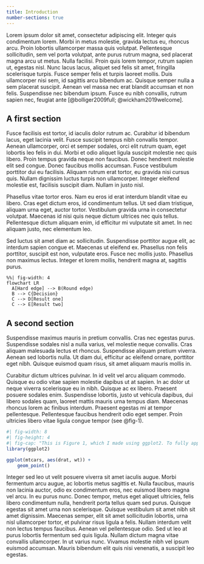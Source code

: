 ```yaml
---
title: Introduction
number-sections: true
---
```


Lorem ipsum dolor sit amet, consectetur adipiscing elit. Integer quis condimentum lorem. Morbi in metus molestie, gravida lectus eu, rhoncus arcu. Proin lobortis ullamcorper massa quis volutpat. Pellentesque sollicitudin, sem vel porta volutpat, ante purus rutrum magna, sed placerat magna arcu ut metus. Nulla facilisi. Proin quis lorem tempor, rutrum sapien ut, egestas nisl. Nunc lacus lacus, aliquet sed felis sit amet, fringilla scelerisque turpis. Fusce semper felis et turpis laoreet mollis. Duis ullamcorper nisi sem, id sagittis arcu bibendum ac. Quisque semper nulla a sem placerat suscipit. Aenean vel massa nec erat blandit accumsan et non felis. Suspendisse nec bibendum ipsum. Fusce eu nibh convallis, rutrum sapien nec, feugiat ante [@bolliger2009full; @wickham2019welcome].

## A first section

Fusce facilisis est tortor, id iaculis dolor rutrum ac. Curabitur id bibendum lacus, eget lacinia velit. Fusce suscipit tempus nibh convallis tempor. Aenean ullamcorper, orci et semper sodales, orci elit rutrum quam, eget lobortis leo felis in dui. Morbi et odio aliquet ligula suscipit molestie nec quis libero. Proin tempus gravida neque non faucibus. Donec hendrerit molestie elit sed congue. Donec faucibus mollis accumsan. Fusce vestibulum porttitor dui eu facilisis. Aliquam rutrum erat tortor, eu gravida nisi cursus quis. Nullam dignissim luctus turpis non ullamcorper. Integer eleifend molestie est, facilisis suscipit diam. Nullam in justo nisl.

Phasellus vitae tortor eros. Nam eu eros id erat interdum blandit vitae eu libero. Cras eget dictum eros, id condimentum tellus. Ut sed diam tristique, aliquam urna eget, auctor tortor. Vestibulum gravida urna in consectetur volutpat. Maecenas id nisi quis neque dictum ultrices nec quis tellus. Pellentesque dictum aliquam enim, id efficitur mi vulputate sit amet. In nec aliquam justo, nec elementum leo.

Sed luctus sit amet diam ac sollicitudin. Suspendisse porttitor augue elit, ac interdum sapien congue et. Maecenas ut eleifend ex. Phasellus non felis porttitor, suscipit est non, vulputate eros. Fusce nec mollis justo. Phasellus non maximus lectus. Integer et lorem mollis, hendrerit magna at, sagittis purus.

```mermaid
%%| fig-width: 4
flowchart LR
  A[Hard edge] --> B(Round edge)
  B --> C{Decision}
  C --> D[Result one]
  C --> E[Result two]
```


## A second section

Suspendisse maximus mauris in pretium convallis. Cras nec egestas purus. Suspendisse sodales nisl a nulla varius, vel molestie neque convallis. Cras aliquam malesuada lectus et rhoncus. Suspendisse aliquam pretium viverra. Aenean sed lobortis nulla. Ut diam dui, efficitur ac eleifend ornare, porttitor eget nibh. Quisque euismod quam risus, sit amet aliquam mauris mollis in.

Curabitur dictum ultrices pulvinar. In id velit vel arcu aliquam commodo. Quisque eu odio vitae sapien molestie dapibus ut at sapien. In ac dolor ut neque viverra scelerisque eu in nibh. Quisque ac ex libero. Praesent posuere sodales enim. Suspendisse lobortis, justo ut vehicula dapibus, dui libero sodales quam, laoreet mattis mauris urna tempus diam. Maecenas rhoncus lorem ac finibus interdum. Praesent egestas mi at tempor pellentesque. Pellentesque faucibus hendrerit odio eget semper. Proin ultricies libero vitae ligula congue tempor (see @fig-1).

\blandscape

```r
#| fig-width: 8
#| fig-height: 4
#| fig-cap: "This is Figure 1, which I made using ggplot2. To fully appreciate it, I have displayed this image in landscape mode using the `\\blandscape` and `\\elandscape` commands, from the `lscape` LaTeX package`. This feature only works for PDF format."
library(ggplot2)

ggplot(mtcars, aes(drat, wt)) +
    geom_point()
```

\elandscape

Integer sed leo ut velit posuere viverra sit amet iaculis augue. Morbi fermentum arcu augue, ac lobortis metus sagittis et. Nulla faucibus, mauris non lacinia auctor, odio ex condimentum eros, nec euismod libero magna vel arcu. In eu purus nunc. Donec tempor, metus eget aliquet ultricies, felis libero condimentum nulla, hendrerit porta tellus quam sed purus. Quisque egestas sit amet urna non scelerisque. Quisque vestibulum sit amet nibh sit amet dignissim. Maecenas semper, elit sit amet sollicitudin lobortis, urna nisl ullamcorper tortor, et pulvinar risus ligula a felis. Nullam interdum velit non lectus tempus faucibus. Aenean vel pellentesque odio. Sed ut leo at purus lobortis fermentum sed quis ligula. Nullam dictum magna vitae convallis ullamcorper. In ut varius nunc. Vivamus molestie nibh vel ipsum euismod accumsan. Mauris bibendum elit quis nisi venenatis, a suscipit leo egestas.

